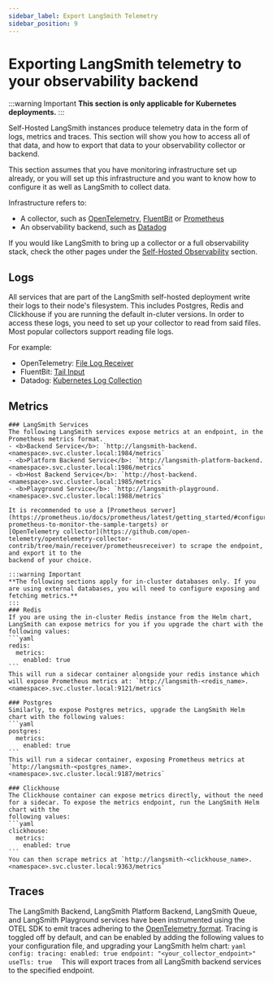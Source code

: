 ```yaml
---
sidebar_label: Export LangSmith Telemetry
sidebar_position: 9
---
```


# Exporting LangSmith telemetry to your observability backend

:::warning Important
**This section is only applicable for Kubernetes deployments.**
:::

Self-Hosted LangSmith instances produce telemetry data in the form of logs, metrics and traces. This section will show you how to access all of that data, and how to export that data to 
your observability collector or backend.

This section assumes that you have monitoring infrastructure set up already, or you will set up this infrastructure and you want to know how to configure it as well as LangSmith to collect data.

Infrastructure refers to:
- A collector, such as [OpenTelemetry](https://opentelemetry.io/docs/collector/), [FluentBit](https://docs.fluentbit.io/manual) or [Prometheus](https://prometheus.io/)
- An observability backend, such as [Datadog](https://www.datadoghq.com/)

If you would like LangSmith to bring up a collector or a full observability stack, check the other pages under the [Self-Hosted Observability](/self_hosting/observability) section.

## Logs
All services that are part of the LangSmith self-hosted deployment write their logs to their node's filesystem. This includes Postgres, Redis and Clickhouse if you are running the default in-cluter versions.
In order to access these logs, you need to set up your collector to read from said files. Most popular collectors support reading file logs. 

For example:
- OpenTelemetry: [File Log Receiver](https://github.com/open-telemetry/opentelemetry-collector-contrib/tree/main/receiver/filelogreceiver)
- FluentBit: [Tail Input](https://docs.fluentbit.io/manual/pipeline/inputs/tail)
- Datadog: [Kubernetes Log Collection](https://docs.datadoghq.com/containers/kubernetes/log/?tab=datadogoperator)

## Metrics
    ### LangSmith Services
    The following LangSmith services expose metrics at an endpoint, in the Prometheus metrics format.
    - <b>Backend Service</b>: `http://langsmith-backend.<namespace>.svc.cluster.local:1984/metrics`
    - <b>Platform Backend Service</b>: `http://langsmith-platform-backend.<namespace>.svc.cluster.local:1986/metrics`
    - <b>Host Backend Service</b>: `http://host-backend.<namespace>.svc.cluster.local:1985/metrics`
    - <b>Playground Service</b>: `http://langsmith-playground.<namespace>.svc.cluster.local:1988/metrics`
    
    It is recommended to use a [Prometheus server](https://prometheus.io/docs/prometheus/latest/getting_started/#configure-prometheus-to-monitor-the-sample-targets) or 
    [OpenTelemetry collector](https://github.com/open-telemetry/opentelemetry-collector-contrib/tree/main/receiver/prometheusreceiver) to scrape the endpoint, and export it to the 
    backend of your choice.
    
    :::warning Important
    **The following sections apply for in-cluster databases only. If you are using external databases, you will need to configure exposing and fetching metrics.**
    :::
    ### Redis
    If you are using the in-cluster Redis instance from the Helm chart, LangSmith can expose metrics for you if you upgrade the chart with the following values:
    ```yaml
    redis:
      metrics:
        enabled: true
    ```
    This will run a sidecar container alongside your redis instance which will expose Prometheus metrics at: `http://langsmith-<redis_name>.<namespace>.svc.cluster.local:9121/metrics`
    
    ### Postgres
    Similarly, to expose Postgres metrics, upgrade the LangSmith Helm chart with the following values:
    ```yaml
    postgres:
      metrics:
        enabled: true
    ```
    This will run a sidecar container, exposing Prometheus metrics at `http://langsmith-<postgres_name>.<namespace>.svc.cluster.local:9187/metrics`
    
    ### Clickhouse
    The Clickhouse container can expose metrics directly, without the need for a sidecar. To expose the metrics endpoint, run the LangSmith Helm chart with the 
    following values:
    ```yaml
    clickhouse:
      metrics:
        enabled: true
    ```
    You can then scrape metrics at `http://langsmith-<clickhouse_name>.<namespace>.svc.cluster.local:9363/metrics`

## Traces
The LangSmith Backend, LangSmith Platform Backend, LangSmith Queue, and LangSmith Playground services have been instrumented using the OTEL SDK to emit
traces adhering to the [OpenTelemetry format](https://opentelemetry.io/docs/concepts/signals/traces/). Tracing is toggled off by default, and can be enabled
by adding the following values to your configuration file, and upgrading your LangSmith helm chart:
    ```yaml
    config:
      tracing:
        enabled: true
        endpoint: "<your_collector_endpoint>"
        useTls: true 
    ```
This will export traces from all LangSmith backend services to the specified endpoint.
